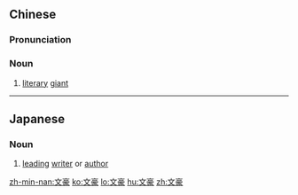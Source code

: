 ==Chinese==
{{zh-forms}}

===Pronunciation===
{{zh-pron
|m=wénháo
|c=man4 hou4
|mn=bûn-hô
|cat=n
}}

===Noun===
{{zh-noun}}

# [[literary]] [[giant]]

----

==Japanese==
{{ja-kanjitab|ぶん|ごう|yomi=on}}

===Noun===
{{ja-noun|ぶんごう}}
# [[leading]] [[writer]] or [[author]]

[[zh-min-nan:文豪]]
[[ko:文豪]]
[[lo:文豪]]
[[hu:文豪]]
[[zh:文豪]]